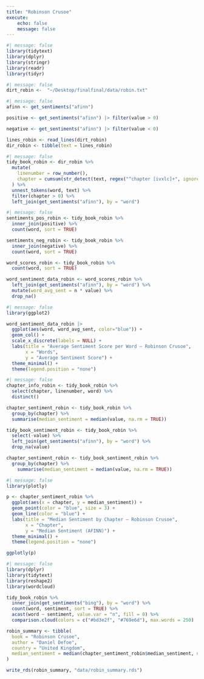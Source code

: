 ```yaml
---
title: "Robinson Crusoe"
execute:
    echo: false
    message: false
---
```


```r
#| message: false
library(tidytext)
library(dplyr)
library(stringr)
library(readr)
library(tidyr)
```
```r
#| message: false
dirt_robin <-  "~/Desktop/finalfinal/data/robin.txt"
```

```r
#| message: false
afinn <- get_sentiments("afinn")

positive <- get_sentiments("afinn") |> filter(value > 0)

negative <- get_sentiments("afinn") |> filter(value < 0)

lines_robin <- read_lines(dirt_robin) 
dir_robin <- tibble(text = lines_robin)
```

```r
#| message: false
tidy_book_robin <- dir_robin %>%
  mutate(
    linenumber = row_number(),
    chapter = cumsum(str_detect(text, regex("^chapter [ivxlc]+", ignore_case = TRUE)))
  ) %>%
  unnest_tokens(word, text) %>%
  filter(chapter > 0) %>%
  left_join(get_sentiments("afinn"), by = "word")
```

```r
#| message: false
sentiments_pos_robin <- tidy_book_robin %>%
  inner_join(positive) %>%
  count(word, sort = TRUE)

sentiments_neg_robin <- tidy_book_robin %>%
  inner_join(negative) %>%
  count(word, sort = TRUE)

word_scores_robin <- tidy_book_robin %>%
  count(word, sort = TRUE)

word_sentiment_data_robin <- word_scores_robin %>%
  left_join(get_sentiments("afinn"), by = "word") %>%
  mutate(word_avg_sent = n * value) %>%
  drop_na()
```


```r
#| message: false
library(ggplot2)

word_sentiment_data_robin |> 
  ggplot(aes(word, word_avg_sent, color="blue")) + 
  geom_col() + 
  scale_x_discrete(labels = NULL) + 
  labs(title = "Average Sentiment Score per Word – Robinson Crusoe",
       x = "Words",
       y = "Average Sentiment Score") + 
  theme_minimal() + 
  theme(legend.position = "none")
```

```r
#| message: false
chapter_info_robin <- tidy_book_robin %>%
  select(chapter, linenumber, word) %>% 
  distinct()

chapter_sentiment_robin <- tidy_book_robin %>%
  group_by(chapter) %>%
  summarise(median_sentiment = median(value, na.rm = TRUE))

tidy_book_sentiment_robin <- tidy_book_robin %>%
  select(-value) %>%  
  left_join(get_sentiments("afinn"), by = "word") %>%
  drop_na(value)

chapter_sentiment_robin <- tidy_book_sentiment_robin %>%
  group_by(chapter) %>%
    summarise(median_sentiment = median(value, na.rm = TRUE))
```

```r
#| message: false
library(plotly)

p <- chapter_sentiment_robin %>%
  ggplot(aes(x = chapter, y = median_sentiment)) +
  geom_point(color = "blue", size = 3) +
  geom_line(color = "blue") +
  labs(title = "Median Sentiment by Chapter – Robinson Crusoe",
       x = "Chapter",
       y = "Median Sentiment (AFINN)") + 
  theme_minimal() +
  theme(legend.position = "none")

ggplotly(p)
```

```r
#| message: false
library(dplyr)
library(tidytext)
library(reshape2)
library(wordcloud)

tidy_book_robin %>%
  inner_join(get_sentiments("bing"), by = "word") %>%
  count(word, sentiment, sort = TRUE) %>%
  acast(word ~ sentiment, value.var = "n", fill = 0) %>%
  comparison.cloud(colors = c("#bd3e2f", "#769e6d"), max.words = 250)
```

```r
robin_summary <- tibble(
  book = "Robinson Crusoe",
  author = "Daniel Defoe",
  country = "United Kingdom",
  median_sentiment = median(chapter_sentiment_robin$median_sentiment, na.rm = TRUE)
)

write_rds(robin_summary, "data/robin_summary.rds")
```

